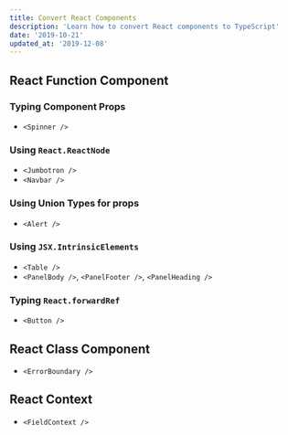 ```yaml
---
title: Convert React Components
description: 'Learn how to convert React components to TypeScript'
date: '2019-10-21'
updated_at: '2019-12-08'
---
```


## React Function Component

### Typing Component Props

- `<Spinner />`

### Using `React.ReactNode`

- `<Jumbotron />`
- `<Navbar />`

### Using Union Types for props

- `<Alert />`

### Using `JSX.IntrinsicElements`

- `<Table />`
- `<PanelBody />`, `<PanelFooter />`, `<PanelHeading />`

### Typing `React.forwardRef`

- `<Button />`

## React Class Component

- `<ErrorBoundary />`

## React Context

- `<FieldContext />`
